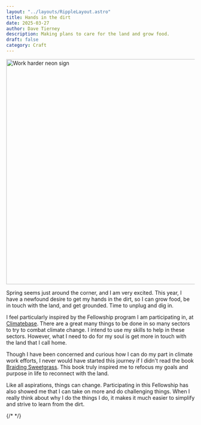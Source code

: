 ```yaml
---
layout: "../layouts/RippleLayout.astro"
title: Hands in the dirt
date: 2025-03-27
author: Dave Tierney
description: Making plans to care for the land and grow food.
draft: false
category: Craft
---
```



<Image src={work} alt="Work harder neon sign" height="600" width="1200" />

Spring seems just around the corner, and I am very excited. This year, I have a newfound desire to get my hands in the dirt, so I can grow food, be in touch with the land, and get grounded. Time to unplug and dig in.

I feel particularly inspired by the Fellowship program I am participating in, at <a href="https://climatebase.org/fellowship" target="_blank" rel="noopener" className="whitespace-nowrap underline decoration-neon transition hover:text-neon">Climatebase</a>. There are a great many things to be done in so many sectors to try to combat climate change. I intend to use my skills to help in these sectors. However, what I need to do for my soul is get more in touch with the land that I call home.

Though I have been concerned and curious how I can do my part in climate work efforts, I never would have started this journey if I didn't read the book <a href="https://bookshop.org/p/books/braiding-sweetgrass-robin-wall-kimmerer/16712606?ean=9781571311771&next=t&aid=86677&listref=robin-wall-kimmerer&next=t" target="_blank" rel="noopener" className="whitespace-nowrap underline decoration-neon transition hover:text-neon">Braiding Sweetgrass</a>. This book truly inspired me to refocus my goals and purpose in life to reconnect with the land.

Like all aspirations, things can change. Participating in this Fellowship has also showed me that I can take on more and do challenging things. When I really think about why I do the things I do, it makes it much easier to simplify and strive to learn from the dirt.

{/* <a href="" target="_blank" rel="noopener" className="whitespace-nowrap underline decoration-neon transition hover:text-neon"></a> */}
